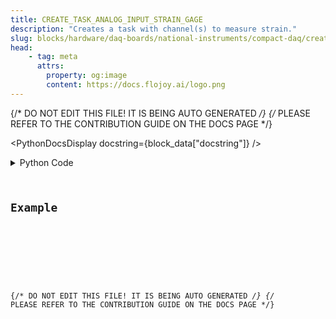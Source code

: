 ```yaml
---
title: CREATE_TASK_ANALOG_INPUT_STRAIN_GAGE
description: "Creates a task with channel(s) to measure strain."
slug: blocks/hardware/daq-boards/national-instruments/compact-daq/create-task-analog-input-strain-gage
head:
    - tag: meta
      attrs:
        property: og:image
        content: https://docs.flojoy.ai/logo.png
---
```


{/* DO NOT EDIT THIS FILE! IT IS BEING AUTO GENERATED */}
{/* PLEASE REFER TO THE CONTRIBUTION GUIDE ON THE DOCS PAGE */}


<PythonDocsDisplay docstring={block_data["docstring"]} />
<details>
<summary>Python Code</summary>



<Code code={pythonCode} lang="py" wrap theme="dracula" />

[Find this Flojoy Block on GitHub](https://github.com/flojoy-ai/blocks/blob/main/blocks/HARDWARE/DAQ_BOARDS/NATIONAL_INSTRUMENTS/COMPACT_DAQ/CREATE_TASK_ANALOG_INPUT_STRAIN_GAGE/CREATE_TASK_ANALOG_INPUT_STRAIN_GAGE.py)

</details>

## Example


<GetHelpWidget />


<AppDisplay app={app} blockName="CREATE_TASK_ANALOG_INPUT_STRAIN_GAGE" client:visible />


<Example />

{/* DO NOT EDIT THIS FILE! IT IS BEING AUTO GENERATED */}
{/* PLEASE REFER TO THE CONTRIBUTION GUIDE ON THE DOCS PAGE */}
